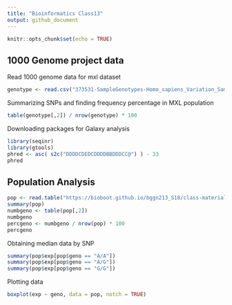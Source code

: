 ```yaml
---
title: "Bioinformatics Class13"
output: github_document
---
```


```r
knitr::opts_chunk$set(echo = TRUE)
```

## 1000 Genome project data

Read 1000 genome data for mxl dataset

```r
genotype <- read.csv("373531-SampleGenotypes-Homo_sapiens_Variation_Sample_rs8067378.csv")
```

Summarizing SNPs and finding frequency percentage in MXL population

```r
table(genotype[,2]) / nrow(genotype) * 100
```

Downloading packages for Galaxy analysis

```r
library(seqinr)
library(gtools)
phred <- asc( s2c("DDDDCDEDCDDDDBBDDDCC@") ) - 33
phred

```

## Population Analysis 

```r
pop <- read.table("https://bioboot.github.io/bggn213_S18/class-material/rs8067378_ENSG00000172057.6.txt")
summary(pop)
numbgeno <- table(pop[,2])
numbgeno
percgeno <- numbgeno / nrow(pop) * 100
percgeno
```

Obtaining median data by SNP 

```r
summary(pop$exp[pop$geno == "A/A"])
summary(pop$exp[pop$geno == "A/G"])
summary(pop$exp[pop$geno == "G/G"])
```

Plotting data
```r

boxplot(exp ~ geno, data = pop, notch = TRUE)

```






































